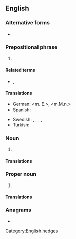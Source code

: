 {{also|imo|-imo}}
==English==

===Alternative forms===
* {{l|en|imo}}

===Prepositional phrase===
{{en-prep phrase}}

# {{lb|en|Internet}} {{initialism of|[[in my opinion]]|lang=en}}

====Related terms====
* {{sense|internet}} {{l|en|IMHO}}, {{l|en|IMNSHO}}

====Translations====
{{trans-top|In My Opinion}}
* German: {{t|de|meines Erachtens}} <m. E.>, {{t|de|meiner Meinung nach}} <m.M.n.>
* Spanish: {{t|es|En mi opinión}}
{{trans-mid}}
* Swedish: {{t|sv|efter min mening|c}}, {{t|sv|enligt min åsikt|c}}, {{t|sv|enligt mitt förmenande}}, {{t|sv|i mitt tycke}}, {{t|sv|enligt mig}}
* Turkish: {{t+|tr|bence}}
{{trans-bottom}}

===Noun===
{{en-noun|~}}

# {{lb|en|business}} {{initialism of|[[information]] [[management]] [[officer]]|lang=en}}

====Translations====
{{trans-see|Information Management Officer}}

===Proper noun===
{{en-proper noun}}

# {{lb|en|nautical}} {{initialism of|w:International Maritime Organization|International Maritime Organization|lang=en}}

====Translations====
{{trans-see|International Maritime Organization}}

===Anagrams===
* {{anagrams|en|IOM|MOI|mo'i|omi}}

[[Category:English hedges]]